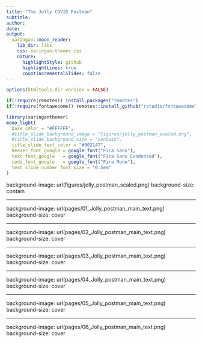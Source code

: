 ```yaml
---
title: "The Jolly COVID Postman"
subtitle:   
author: 
date: 
output:
  xaringan::moon_reader:
    lib_dir: libs
    css: xaringan-themer.css
    nature:
      highlightStyle: github
      highlightLines: true
      countIncrementalSlides: false
---
```


```r
options(htmltools.dir.version = FALSE)

if(!require(remotes)) install.packages("remotes")
if(!require(fontawesome)) remotes::install_github("rstudio/fontawesome")
```

```r
library(xaringanthemer)
mono_light(
  base_color = "#FFFFFF",
  #title_slide_background_image = "figures/jolly_postman_scaled.png",
  #title_slide_background_size = "contain",
  title_slide_text_color = "#002147",
  header_font_google = google_font("Fira Sans"),
  text_font_google   = google_font("Fira Sans Condensed"),
  code_font_google   = google_font("Fira Mono"),
  text_slide_number_font_size = "0.5em"
)
```

background-image: url(figures/jolly_postman_scaled.png)
background-size: contain

---

background-image: url(pages/01_Jolly_postman_main_text.png)
background-size: cover

---

background-image: url(pages/02_Jolly_postman_main_text.png)
background-size: cover

---

background-image: url(pages/03_Jolly_postman_main_text.png)
background-size: cover

---

background-image: url(pages/04_Jolly_postman_main_text.png)
background-size: cover

---

background-image: url(pages/05_Jolly_postman_main_text.png)
background-size: cover

---

background-image: url(pages/06_Jolly_postman_main_text.png)
background-size: cover